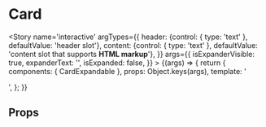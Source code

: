 
<Meta title='components/Cards/CardExpandable' component={CardExpandable} />

# Card

<Story name='interactive'
		argTypes={{
			header: {control: { type: 'text' }, defaultValue: 'header slot'},
			content: {control: { type: 'text' }, defaultValue: 'content slot that supports <b>HTML markup</b>'},
		}}
		args={{
			isExpanderVisible: true,
			expanderText: '',
			isExpanded: false,
		}}
	>
	{(args) => {
		return {
			components: { CardExpandable },
			props: Object.keys(args),
			template: '<card-expandable :is-expander-visible="isExpanderVisible" :expander-text="expanderText" :is-expanded="isExpanded"><div slot="header" v-html="header" /><div slot="content" v-html="content" /></card-expandable>',
		};
	}}
</Story>

## Props

<Props of={Card} />